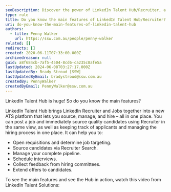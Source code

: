 ```yaml
---
seoDescription: Discover the power of LinkedIn Talent Hub/Recruiter, a unified ATS platform for sourcing, managing and hiring top talent.
type: rule
title: Do you know the main features of LinkedIn Talent Hub/Recruiter?
uri: do-you-know-the-main-features-of-linkedin-talent-hub
authors:
  - title: Penny Walker
    url: https://ssw.com.au/people/penny-walker
related: []
redirects: []
created: 2020-06-11T07:33:00.000Z
archivedreason: null
guid: a8f684cb-7af5-4504-8cd6-ca235c8afe5a
lastUpdated: 2024-06-08T03:27:17.000Z
lastUpdatedBy: Brady Stroud [SSW]
lastUpdatedByEmail: bradystroud@ssw.com.au
createdBy: PennyWalker
createdByEmail: PennyWalker@ssw.com.au
---
```


LinkedIn Talent Hub is huge! So do you know the main features?

LinkedIn Talent Hub brings LinkedIn Recruiter and Jobs together into a new ATS platform that lets you source, manage, and hire – all in one place. You can post a job and immediately source quality candidates using Recruiter in the same view, as well as keeping track of applicants and managing the hiring process in one place.
It can help you to:

- Open requisitions and determine job targeting.
- Source candidates via Recruiter Search.
- Manage your complete pipeline.
- Schedule interviews.
- Collect feedback from hiring committees.
- Extend offers to candidates.

To see the main features and see the Hub in action, watch this video from LinkedIn Talent Solutions:

<youtubeEmbed url="https://www.youtube.com/embed/S6mVwmCHShk" description="" />
